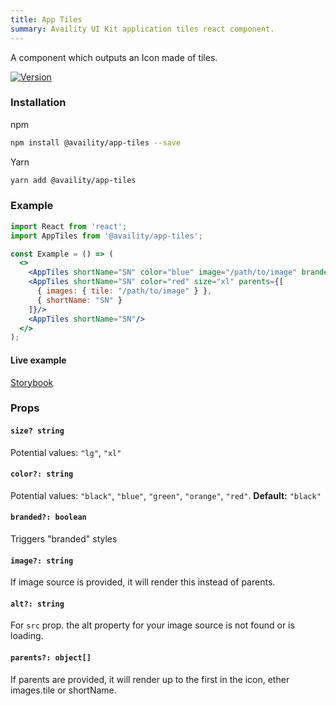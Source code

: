 ```yaml
---
title: App Tiles
summary: Availity UI Kit application tiles react component.
---
```


A component which outputs an Icon made of tiles.

[![Version](https://img.shields.io/npm/v/@availity/app-tiles.svg?style=for-the-badge)](https://www.npmjs.com/package/@availity/app-tiles)

### Installation

npm

```bash
npm install @availity/app-tiles --save
```

Yarn

```bash
yarn add @availity/app-tiles
```

### Example

```jsx
import React from 'react';
import AppTiles from '@availity/app-tiles';

const Example = () => (
  <>
    <AppTiles shortName="SN" color="blue" image="/path/to/image" branded size="sm"/>
    <AppTiles shortName="SN" color="red" size="xl" parents={[
      { images: { tile: "/path/to/image" } },
      { shortName: "SN" }
    ]}/>
    <AppTiles shortName="SN"/>
  </>
);
```

#### Live example

[Storybook](https://availity.github.io/availity-react/storybook/?path=/docs/components-apptiles--default)

### Props

#### `size? string`

Potential values: `"lg"`, `"xl"`

#### `color?: string`

Potential values: `"black"`, `"blue"`, `"green"`, `"orange"`, `"red"`. **Default:** `"black"`

#### `branded?: boolean`

Triggers "branded" styles

#### `image?: string`

If image source is provided, it will render this instead of parents.

#### `alt?: string`

For `src` prop. the alt property for your image source is not found or is loading.

#### `parents?: object[]`

If parents are provided, it will render up to the first in the icon, ether images.tile or shortName.
